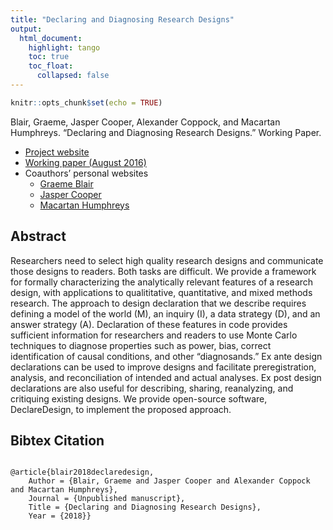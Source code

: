```yaml
---
title: "Declaring and Diagnosing Research Designs"
output: 
  html_document:
    highlight: tango
    toc: true
    toc_float:
      collapsed: false
---
```


```r
knitr::opts_chunk$set(echo = TRUE)
```

Blair, Graeme, Jasper Cooper, Alexander Coppock, and Macartan Humphreys. “Declaring and Diagnosing Research Designs.” Working Paper.

- [Project website](https://declaredesign.org/)
- [Working paper (August 2016)]( https://paper.declaredesign.org/paper.pdf)
- Coauthors' personal websites
    - [Graeme Blair](https://graemeblair.com/)
    - [Jasper Cooper](http://jasper-cooper.com/)
    - [Macartan Humphreys](http://www.macartan.nyc/)

## Abstract
Researchers need to select high quality research designs and communicate those designs to readers. Both tasks are difficult. We provide a framework for formally characterizing the analytically relevant features of a research design, with applications to qualititative, quantitative, and mixed methods research. The approach to design declaration that we describe requires defining a model of the world (M), an inquiry (I), a data strategy (D), and an answer strategy (A). Declaration of these features in code provides sufficient information for researchers and readers to use Monte Carlo techniques to diagnose properties such as power, bias, correct identification of causal conditions, and other "diagnosands." Ex ante design declarations can be used to improve designs and facilitate preregistration, analysis, and reconciliation of intended and actual analyses. Ex post design declarations are also useful for describing, sharing, reanalyzing, and critiquing existing designs. We provide open-source software, DeclareDesign, to implement the proposed approach.

## Bibtex Citation

```

@article{blair2018declaredesign,
	Author = {Blair, Graeme and Jasper Cooper and Alexander Coppock and Macartan Humphreys},
	Journal = {Unpublished manuscript},
	Title = {Declaring and Diagnosing Research Designs},
	Year = {2018}}

```